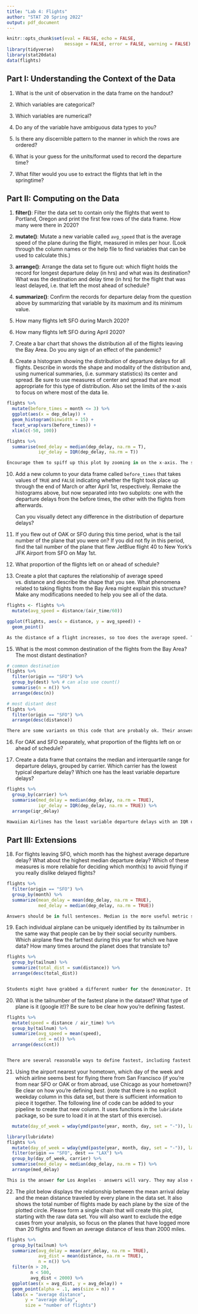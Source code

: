 ```yaml
---
title: "Lab 4: Flights"
author: "STAT 20 Spring 2022"
output: pdf_document
---
```


```r
knitr::opts_chunk$set(eval = FALSE, echo = FALSE,
                      message = FALSE, error = FALSE, warning = FALSE)
library(tidyverse)
library(stat20data)
data(flights)
```

## Part I: Understanding the Context of the Data

1. What is the unit of observation in the data frame on the handout?

2. Which variables are categorical?

3. Which variables are numerical?

4. Do any of the variable have ambiguous data types to you?

5. Is there any discernible pattern to the manner in which the rows are ordered?

6. What is your guess for the units/format used to record the departure time?

7. What filter would you use to extract the flights that left in the springtime?


## Part II: Computing on the Data

1. **filter()**: Filter the data set to contain only the flights that went to Portland, Oregon and print the first few rows of the data frame. How many were there in 2020?

1. **mutate()**: Mutate a new variable called `avg_speed` that is the average speed of the plane during the flight, measured in miles per hour. (Look through the column names or the help file to find variables that can be used to calculate this.)

1. **arrange()**: Arrange the data set to figure out: which flight holds the record for longest departure delay (in hrs) and what was its destination? What was the destination and delay time (in hrs) for the flight that was least delayed, i.e. that left the most ahead of schedule?

1. **summarize()**: Confirm the records for departure delay from the question above by summarizing that variable by its maximum and its minimum value.

6. How many flights left SFO during March 2020?

7. How many flights left SFO during April 2020?

8. Create a bar chart that shows the distribution all of the flights leaving the Bay Area. Do you any sign of an effect of the pandemic?

9. Create a histogram showing the distribution of departure delays for all flights. Describe in words the shape and modality of the distribution and, using numerical summaries, (i.e. summary statistics) its center and spread. Be sure to use measures of center and spread that are most appropriate for this type of distribution. Also set the limits of the x-axis to focus on where most of the data lie.

```r
flights %>%
  mutate(before_times = month <= 3) %>%
  ggplot(aes(x = dep_delay)) + 
  geom_histogram(binwidth = 15) +
  facet_wrap(vars(before_times)) +
  xlim(c(-50, 100))

flights %>%
  summarise(med_delay = median(dep_delay, na.rm = T),
            iqr_delay = IQR(dep_delay, na.rm = T))

Encourage them to spiff up this plot by zooming in on the x-axis. The statistical summaries should be median and IQR since it's a skewed distribution. The shape they should describe as unimodal and right skewed.
```

10. Add a new column to your data frame called `before_times` that takes values of `TRUE` and `FALSE` indicating whether the flight took place up through the end of March or after April 1st, respectively. Remake the histograms above, but now separated into two subplots: one with the departure delays from the before times, the other with the flights from afterwards. 

    Can you visually detect any difference in the distribution of departure delays?

12. If you flew out of OAK or SFO during this time period, what is the tail number of the plane that you were on? If you did not fly in this period, find the tail number of the plane that flew JetBlue flight 40 to New York's JFK Airport from SFO on May 1st.

13. What proportion of the flights left on or ahead of schedule?

14. Create a plot that captures the relationship of average speed vs. distance and describe the shape that you see. What phenomena related to taking flights from the Bay Area might explain this structure? Make any modifications needed to help you see all of the data.

```r
flights <- flights %>%
  mutate(avg_speed = distance/(air_time/60))

ggplot(flights, aes(x = distance, y = avg_speed)) + 
  geom_point()

As the distance of a flight increases, so too does the average speed. The increase is roughly quadradratic in shape and levels out at an average maximum around 500 mph. Good job if they add alpha transparency.
```

15.  What is the most common destination of the flights from the Bay Area? The most distant destination? 

```r
# common destination
flights %>% 
  filter(origin == "SFO") %>%
  group_by(dest) %>% # can also use count()
  summarise(n = n()) %>%
  arrange(desc(n))

# most distant dest
flights %>% 
  filter(origin == "SFO") %>%
  arrange(desc(distance))

There are some variants on this code that are probably ok. Their answer should also provide full sentence answers, including saying the actual name of the airports.
```

16. For OAK and SFO separately, what proportion of the flights left on or ahead of schedule?

17.  Create a data frame that contains the median and interquartile range for departure delays, grouped by carrier. Which carrier has the lowest typical departure delay? Which one has the least variable departure delays?

```r
flights %>%
  group_by(carrier) %>%
  summarise(med_delay = median(dep_delay, na.rm = TRUE), 
            iqr_delay = IQR(dep_delay, na.rm = TRUE)) %>%
  arrange(iqr_delay)

Hawaiian Airlines has the least variable departure delays with an IQR of 7 minutes.
```


## Part III: Extensions

18. For flights leaving SFO, which month has the highest average departure delay? What about the highest median departure delay? Which of these measures is more reliable for deciding which month(s) to avoid flying if you really dislike delayed flights?

```r
flights %>%
  filter(origin == "SFO") %>%
  group_by(month) %>%
  summarize(mean_delay = mean(dep_delay, na.rm = TRUE),
            med_delay = median(dep_delay, na.rm = TRUE))

Answers should be in full sentences. Median is the more useful metric since delays are heavily right skewed. They might point out that the winter months do have much higher means, suggesting the presence of high outliers.
```

19. Each individual airplane can be uniquely identified by its tailnumber in the same way that people can be by their social security numbers. Which airplane flew the farthest during this year for which we have data? How many times around the planet does that translate to?

```r
flights %>%
  group_by(tailnum) %>%
  summarize(total_dist = sum(distance)) %>%
  arrange(desc(total_dist))


Students might have grabbed a different number for the denominator. It's fine if it's slightly different, but if it looks like it is in km, then its wrong because the numerator is in miles.
```

20. What is the tailnumber of the fastest plane in the dataset? What type of plane is it (google it!)? Be sure to be clear how you're defining fastest.

```r
flights %>%
  mutate(speed = distance / air_time) %>%
  group_by(tailnum) %>%
  summarize(avg_speed = mean(speed),
            cnt = n()) %>%
  arrange(desc(cnt))


There are several reasonable ways to define fastest, including fastest average time and fastest single flights. 
```

21.  Using the airport nearest your hometown, which day of the week and which airline seems best for 
flying there from San Francisco (if you're from near SFO or OAK or from abroad, use Chicago as your hometown)? Be clear on how you're defining *best*. (note that there is no explicit weekday 
column in this data set, but there is sufficient information to piece it together. The following line of code 
can be added to your pipeline to create that new column. It uses functions in the `lubridate` package, so be 
sure to load it in at the start of this exercise).

```r
  mutate(day_of_week = wday(ymd(paste(year, month, day, set = "-")), label = T))
```

```r
library(lubridate)
flights %>%
  mutate(day_of_week = wday(ymd(paste(year, month, day, set = "-")), label = T)) %>%
  filter(origin == "SFO", dest == "LAX") %>%
  group_by(day_of_week, carrier) %>%
  summarise(med_delay = median(dep_delay, na.rm = T)) %>%
  arrange(med_delay)

This is the answer for Los Angeles - answers will vary. They may also come up with a different notion of "best" (here I used median departure delay) and they may do the grouping differently: decide on best first for one category, then separately for the other category.
```

22.  The plot below displays the relationship between the mean arrival 
delay and the mean distance traveled by every plane in the data set. 
It also shows the total number of flights made by each plane by the 
size of the plotted circle. Please form a single chain that will 
create this plot, starting with the raw data set. You will also want 
to exclude the edge cases from your analysis, so focus on the
planes that have logged more than 20 flights and flown an average
distance of less than 2000 miles.

```r
flights %>%
  group_by(tailnum) %>%
  summarize(avg_delay = mean(arr_delay, na.rm = TRUE),
            avg_dist = mean(distance, na.rm = TRUE),
            n = n()) %>%
  filter(n > 20,
         n < 500,
         avg_dist < 2000) %>%
  ggplot(aes(x = avg_dist, y = avg_delay)) + 
  geom_point(alpha = .1, aes(size = n)) +
  labs(x = "average distance", 
       y = "average delay",
       size = "number of flights")
```

